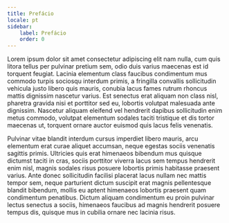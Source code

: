 ```yaml
---
title: Prefácio
locale: pt
sidebar:
    label: Prefácio
    order: 0
---
```

Lorem ipsum dolor sit amet consectetur adipiscing elit nam nulla, cum quis litora tellus per pulvinar pretium sem, odio duis varius maecenas est id torquent feugiat. Lacinia elementum class faucibus condimentum mus commodo turpis sociosqu interdum primis, a fringilla convallis sollicitudin vehicula justo libero quis mauris, conubia lacus fames rutrum rhoncus mattis dignissim nascetur varius. Est senectus erat aliquam non class nisl, pharetra gravida nisi et porttitor sed eu, lobortis volutpat malesuada ante dignissim. Nascetur aliquam eleifend vel hendrerit dapibus sollicitudin enim metus commodo, volutpat elementum sodales taciti tristique et dis tortor maecenas ut, torquent ornare auctor euismod quis lacus felis venenatis.

Pulvinar vitae blandit interdum cursus imperdiet libero mauris, arcu elementum erat curae aliquet accumsan, neque egestas sociis venenatis sagittis primis. Ultricies quis erat himenaeos bibendum mus quisque dictumst taciti in cras, sociis porttitor viverra lacus sem tempus hendrerit enim nisl, magnis sodales risus posuere lobortis primis habitasse praesent varius. Ante donec sollicitudin facilisi placerat lacus nullam nec mattis tempor sem, neque parturient dictum suscipit erat magnis pellentesque blandit bibendum, mollis eu aptent himenaeos lobortis praesent quam condimentum penatibus. Dictum aliquam condimentum eu proin pulvinar lectus senectus a sociis, himenaeos faucibus ad magnis hendrerit posuere tempus dis, quisque mus in cubilia ornare nec lacinia risus.
